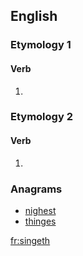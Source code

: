 ==English==

===Etymology 1===
{{suffix|sing|eth}}

====Verb====
{{en-verb form}}

# {{en-archaic third-person singular of|sing}}

===Etymology 2===
{{suffix|singe|eth}}

====Verb====
{{en-verb form}}

# {{en-archaic third-person singular of|singe}}

===Anagrams===
* [[nighest#English|nighest]]
* [[thinges#English|thinges]]

[[fr:singeth]]